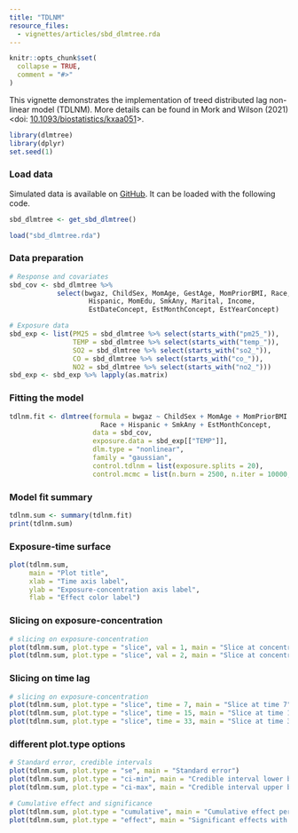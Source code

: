 ```yaml
---
title: "TDLNM"
resource_files:
  - vignettes/articles/sbd_dlmtree.rda
---
```


```r
knitr::opts_chunk$set(
  collapse = TRUE,
  comment = "#>"
)
```

This vignette demonstrates the implementation of treed distributed lag non-linear model (TDLNM). More details can be found in Mork and Wilson (2021) <doi: [10.1093/biostatistics/kxaa051](https://doi.org/10.1093/biostatistics/kxaa051)>.

```r
library(dlmtree)
library(dplyr)
set.seed(1)
```

### Load data

Simulated data is available on [GitHub](https://github.com/danielmork/dlmtree/tree/master/vignettes/articles). It can be loaded with the following code.

```r
sbd_dlmtree <- get_sbd_dlmtree()
```


```r
load("sbd_dlmtree.rda")
```


### Data preparation
```r
# Response and covariates
sbd_cov <- sbd_dlmtree %>% 
            select(bwgaz, ChildSex, MomAge, GestAge, MomPriorBMI, Race,
                    Hispanic, MomEdu, SmkAny, Marital, Income,
                    EstDateConcept, EstMonthConcept, EstYearConcept)

# Exposure data
sbd_exp <- list(PM25 = sbd_dlmtree %>% select(starts_with("pm25_")),
                TEMP = sbd_dlmtree %>% select(starts_with("temp_")),
                SO2 = sbd_dlmtree %>% select(starts_with("so2_")),
                CO = sbd_dlmtree %>% select(starts_with("co_")),
                NO2 = sbd_dlmtree %>% select(starts_with("no2_")))
sbd_exp <- sbd_exp %>% lapply(as.matrix)
```

### Fitting the model
```r
tdlnm.fit <- dlmtree(formula = bwgaz ~ ChildSex + MomAge + MomPriorBMI + 
                       Race + Hispanic + SmkAny + EstMonthConcept,
                     data = sbd_cov,
                     exposure.data = sbd_exp[["TEMP"]],
                     dlm.type = "nonlinear",
                     family = "gaussian",
                     control.tdlnm = list(exposure.splits = 20),
                     control.mcmc = list(n.burn = 2500, n.iter = 10000, n.thin = 5))
```

### Model fit summary
```r
tdlnm.sum <- summary(tdlnm.fit)
print(tdlnm.sum)
```

### Exposure-time surface
```r
plot(tdlnm.sum, 
     main = "Plot title", 
     xlab = "Time axis label", 
     ylab = "Exposure-concentration axis label", 
     flab = "Effect color label")
```

### Slicing on exposure-concentration
```r
# slicing on exposure-concentration
plot(tdlnm.sum, plot.type = "slice", val = 1, main = "Slice at concentration 1") 
plot(tdlnm.sum, plot.type = "slice", val = 2, main = "Slice at concentration 2")
```

### Slicing on time lag
```r
# slicing on exposure-concentration
plot(tdlnm.sum, plot.type = "slice", time = 7, main = "Slice at time 7")
plot(tdlnm.sum, plot.type = "slice", time = 15, main = "Slice at time 15")
plot(tdlnm.sum, plot.type = "slice", time = 33, main = "Slice at time 33")
```

### different plot.type options
```r
# Standard error, credible intervals
plot(tdlnm.sum, plot.type = "se", main = "Standard error")  
plot(tdlnm.sum, plot.type = "ci-min", main = "Credible interval lower bound")
plot(tdlnm.sum, plot.type = "ci-max", main = "Credible interval upper bound")
```

```r
# Cumulative effect and significance
plot(tdlnm.sum, plot.type = "cumulative", main = "Cumulative effect per exposure-concentration")
plot(tdlnm.sum, plot.type = "effect", main = "Significant effects with directions")
```





